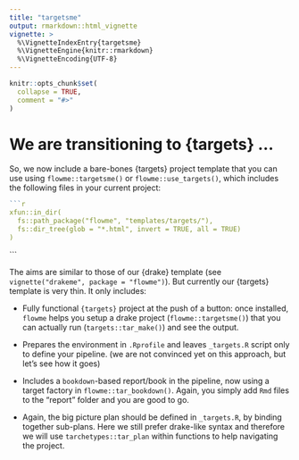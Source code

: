 ```yaml
---
title: "targetsme"
output: rmarkdown::html_vignette
vignette: >
  %\VignetteIndexEntry{targetsme}
  %\VignetteEngine{knitr::rmarkdown}
  %\VignetteEncoding{UTF-8}
---
```


```r
knitr::opts_chunk$set(
  collapse = TRUE,
  comment = "#>"
)
```

# We are transitioning to {targets} ...

So, we now include a bare-bones {targets} project template that you can use
using `flowme::targetsme()` or `flowme::use_targets()`, which includes
the following files in your current project:

``` r
```r
xfun::in_dir(
  fs::path_package("flowme", "templates/targets/"), 
  fs::dir_tree(glob = "*.html", invert = TRUE, all = TRUE)
)
```
```

The aims are similar to those of our {drake} template (see `vignette("drakeme",
package = "flowme")`). But currently our {targets} template is very thin. It
only includes:

- Fully functional `{targets}` project at the push of a button: once installed, 
  `flowme` helps you setup a drake project
  (`flowme::targetsme()`) that you can actually 
  run (`targets::tar_make()`) and see the output.

- Prepares the environment in `.Rprofile` and leaves `_targets.R` script
  only to define your pipeline. (we are not convinced yet on this approach, 
  but let's see how it goes)

- Includes a `bookdown`-based report/book in the pipeline, now using a target
  factory in `flowme::tar_bookdown()`. Again, you simply add
  `Rmd` files to the "report" folder and you are good to go. 
  
- Again, the big picture plan should be defined in `_targets.R`,
  by binding together sub-plans. Here we still prefer drake-like syntax 
  and therefore we will use `tarchetypes::tar_plan` within functions to help
  navigating the project.

